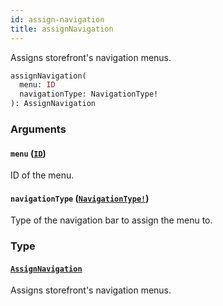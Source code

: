 ```yaml
---
id: assign-navigation
title: assignNavigation
---
```


Assigns storefront's navigation menus.

```graphql
assignNavigation(
  menu: ID
  navigationType: NavigationType!
): AssignNavigation

```

### Arguments

#### `menu` ([`ID`](/developer/api-reference/scalars/id))

ID of the menu.

#### `navigationType` ([`NavigationType!`](/developer/api-reference/enums/navigation-type))

Type of the navigation bar to assign the menu to.

### Type

#### [`AssignNavigation`](/developer/api-reference/objects/assign-navigation)

Assigns storefront's navigation menus.

